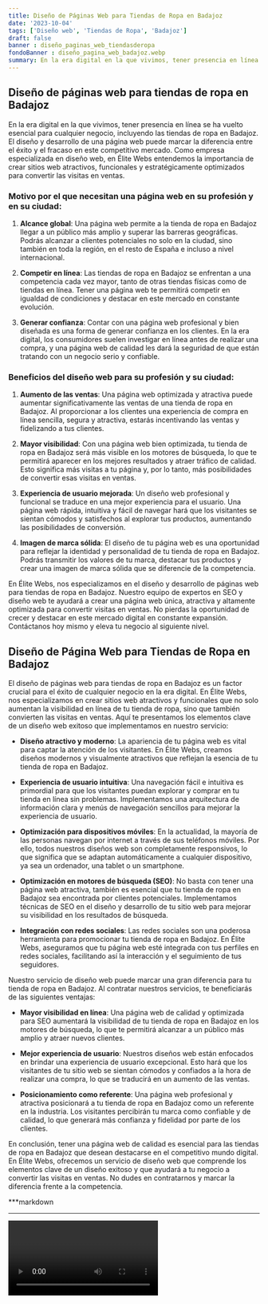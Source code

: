 ```yaml
---
title: Diseño de Páginas Web para Tiendas de Ropa en Badajoz
date: '2023-10-04'
tags: ['Diseño web', 'Tiendas de Ropa', 'Badajoz']
draft: false
banner : diseño_paginas_web_tiendasderopa
fondoBanner : diseño_pagina_web_badajoz.webp
summary: En la era digital en la que vivimos, tener presencia en línea se ha vuelto esencial para cualquier negocio, incluyendo las tiendas de ropa en Badajoz. El diseño y desarrollo de una página web puede marcar la diferencia entre el éxito y el fracaso en este competitivo mercado. Como empresa especializada en diseño web, en Élite Webs entendemos la importancia de crear sitios web atractivos, funcionales y estratégicamente optimizados para convertir las visitas en ventas.
---
```


## Diseño de páginas web para tiendas de ropa en Badajoz

En la era digital en la que vivimos, tener presencia en línea se ha vuelto esencial para cualquier negocio, incluyendo las tiendas de ropa en Badajoz. El diseño y desarrollo de una página web puede marcar la diferencia entre el éxito y el fracaso en este competitivo mercado. Como empresa especializada en diseño web, en Élite Webs entendemos la importancia de crear sitios web atractivos, funcionales y estratégicamente optimizados para convertir las visitas en ventas.

### Motivo por el que necesitan una página web en su profesión y en su ciudad:

1. **Alcance global**: Una página web permite a la tienda de ropa en Badajoz llegar a un público más amplio y superar las barreras geográficas. Podrás alcanzar a clientes potenciales no solo en la ciudad, sino también en toda la región, en el resto de España e incluso a nivel internacional.

2. **Competir en línea**: Las tiendas de ropa en Badajoz se enfrentan a una competencia cada vez mayor, tanto de otras tiendas físicas como de tiendas en línea. Tener una página web te permitirá competir en igualdad de condiciones y destacar en este mercado en constante evolución.

3. **Generar confianza**: Contar con una página web profesional y bien diseñada es una forma de generar confianza en los clientes. En la era digital, los consumidores suelen investigar en línea antes de realizar una compra, y una página web de calidad les dará la seguridad de que están tratando con un negocio serio y confiable.

### Beneficios del diseño web para su profesión y su ciudad:

1. **Aumento de las ventas**: Una página web optimizada y atractiva puede aumentar significativamente las ventas de una tienda de ropa en Badajoz. Al proporcionar a los clientes una experiencia de compra en línea sencilla, segura y atractiva, estarás incentivando las ventas y fidelizando a tus clientes.

2. **Mayor visibilidad**: Con una página web bien optimizada, tu tienda de ropa en Badajoz será más visible en los motores de búsqueda, lo que te permitirá aparecer en los mejores resultados y atraer tráfico de calidad. Esto significa más visitas a tu página y, por lo tanto, más posibilidades de convertir esas visitas en ventas.

3. **Experiencia de usuario mejorada**: Un diseño web profesional y funcional se traduce en una mejor experiencia para el usuario. Una página web rápida, intuitiva y fácil de navegar hará que los visitantes se sientan cómodos y satisfechos al explorar tus productos, aumentando las posibilidades de conversión.

4. **Imagen de marca sólida**: El diseño de tu página web es una oportunidad para reflejar la identidad y personalidad de tu tienda de ropa en Badajoz. Podrás transmitir los valores de tu marca, destacar tus productos y crear una imagen de marca sólida que se diferencie de la competencia.

En Élite Webs, nos especializamos en el diseño y desarrollo de páginas web para tiendas de ropa en Badajoz. Nuestro equipo de expertos en SEO y diseño web te ayudará a crear una página web única, atractiva y altamente optimizada para convertir visitas en ventas. No pierdas la oportunidad de crecer y destacar en este mercado digital en constante expansión. Contáctanos hoy mismo y eleva tu negocio al siguiente nivel.

<GifSeo />

<Cta />

## Diseño de Página Web para Tiendas de Ropa en Badajoz

El diseño de páginas web para tiendas de ropa en Badajoz es un factor crucial para el éxito de cualquier negocio en la era digital. En Élite Webs, nos especializamos en crear sitios web atractivos y funcionales que no solo aumentan la visibilidad en línea de tu tienda de ropa, sino que también convierten las visitas en ventas. Aquí te presentamos los elementos clave de un diseño web exitoso que implementamos en nuestro servicio:

- **Diseño atractivo y moderno**: La apariencia de tu página web es vital para captar la atención de los visitantes. En Élite Webs, creamos diseños modernos y visualmente atractivos que reflejan la esencia de tu tienda de ropa en Badajoz.

- **Experiencia de usuario intuitiva**: Una navegación fácil e intuitiva es primordial para que los visitantes puedan explorar y comprar en tu tienda en línea sin problemas. Implementamos una arquitectura de información clara y menús de navegación sencillos para mejorar la experiencia de usuario.

- **Optimización para dispositivos móviles**: En la actualidad, la mayoría de las personas navegan por internet a través de sus teléfonos móviles. Por ello, todos nuestros diseños web son completamente responsivos, lo que significa que se adaptan automáticamente a cualquier dispositivo, ya sea un ordenador, una tablet o un smartphone.

- **Optimización en motores de búsqueda (SEO)**: No basta con tener una página web atractiva, también es esencial que tu tienda de ropa en Badajoz sea encontrada por clientes potenciales. Implementamos técnicas de SEO en el diseño y desarrollo de tu sitio web para mejorar su visibilidad en los resultados de búsqueda.

- **Integración con redes sociales**: Las redes sociales son una poderosa herramienta para promocionar tu tienda de ropa en Badajoz. En Élite Webs, aseguramos que tu página web esté integrada con tus perfiles en redes sociales, facilitando así la interacción y el seguimiento de tus seguidores.

Nuestro servicio de diseño web puede marcar una gran diferencia para tu tienda de ropa en Badajoz. Al contratar nuestros servicios, te beneficiarás de las siguientes ventajas:

- **Mayor visibilidad en línea**: Una página web de calidad y optimizada para SEO aumentará la visibilidad de tu tienda de ropa en Badajoz en los motores de búsqueda, lo que te permitirá alcanzar a un público más amplio y atraer nuevos clientes.

- **Mejor experiencia de usuario**: Nuestros diseños web están enfocados en brindar una experiencia de usuario excepcional. Esto hará que los visitantes de tu sitio web se sientan cómodos y confiados a la hora de realizar una compra, lo que se traducirá en un aumento de las ventas.

- **Posicionamiento como referente**: Una página web profesional y atractiva posicionará a tu tienda de ropa en Badajoz como un referente en la industria. Los visitantes percibirán tu marca como confiable y de calidad, lo que generará más confianza y fidelidad por parte de los clientes.

En conclusión, tener una página web de calidad es esencial para las tiendas de ropa en Badajoz que desean destacarse en el competitivo mundo digital. En Élite Webs, ofrecemos un servicio de diseño web que comprende los elementos clave de un diseño exitoso y que ayudará a tu negocio a convertir las visitas en ventas. No dudes en contratarnos y marcar la diferencia frente a la competencia.

***markdown
***



<Video />

<CtaBot job='Tiendas de Ropa' city='Badajoz'/>

<Gmaps query='Badajoz+españa+maps' />